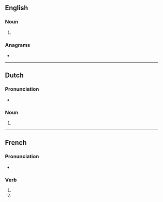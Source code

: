 {{also|Pelotons}}
==English==

===Noun===
{{head|en|noun form}}

# {{plural of|en|peloton}}

===Anagrams===
* {{anagrams|en|a=elnoopst|ploonets}}

----

==Dutch==

===Pronunciation===
* {{audio|nl|Nl-pelotons.ogg|Audio}}

===Noun===
{{head|nl|noun form}}

# {{nl-noun form of|pl|peloton}}

----

==French==

===Pronunciation===
* {{audio|fr|LL-Q150 (fra)-Lyokoï-pelotons.wav|Audio}}

===Verb===
{{head|fr|verb form}}

# {{inflection of|fr|peloter||1|p|pres|indc}}
# {{inflection of|fr|peloter||1|p|impr}}